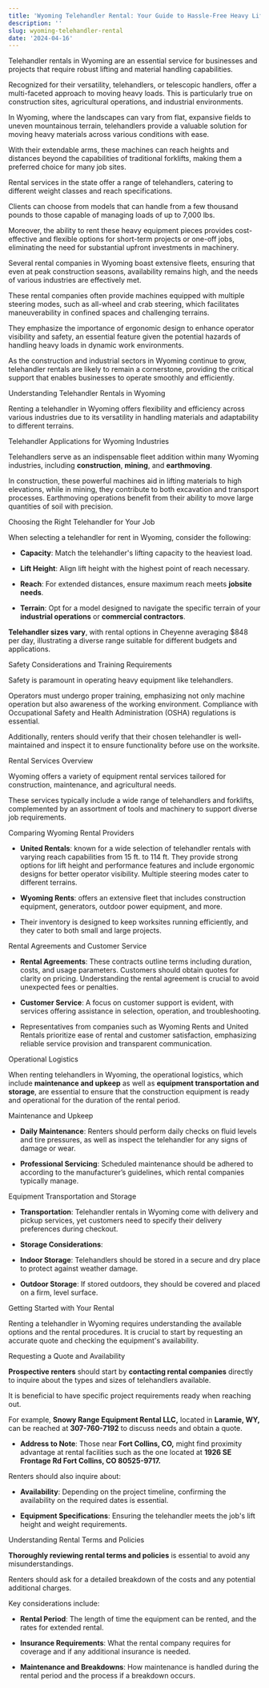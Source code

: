 ```yaml
---
title: 'Wyoming Telehandler Rental: Your Guide to Hassle-Free Heavy Lifting'
description: ''
slug: wyoming-telehandler-rental
date: '2024-04-16'
---
```



Telehandler rentals in Wyoming are an essential service for businesses and projects that require robust lifting and material handling capabilities. 

Recognized for their versatility, telehandlers, or telescopic handlers, offer a multi-faceted approach to moving heavy loads. This is particularly true on construction sites, agricultural operations, and industrial environments. 

In Wyoming, where the landscapes can vary from flat, expansive fields to uneven mountainous terrain, telehandlers provide a valuable solution for moving heavy materials across various conditions with ease. 

With their extendable arms, these machines can reach heights and distances beyond the capabilities of traditional forklifts, making them a preferred choice for many job sites.

Rental services in the state offer a range of telehandlers, catering to different weight classes and reach specifications. 

Clients can choose from models that can handle from a few thousand pounds to those capable of managing loads of up to 7,000 lbs. 

Moreover, the ability to rent these heavy equipment pieces provides cost-effective and flexible options for short-term projects or one-off jobs, eliminating the need for substantial upfront investments in machinery. 

Several rental companies in Wyoming boast extensive fleets, ensuring that even at peak construction seasons, availability remains high, and the needs of various industries are effectively met.

These rental companies often provide machines equipped with multiple steering modes, such as all-wheel and crab steering, which facilitates maneuverability in confined spaces and challenging terrains. 

They emphasize the importance of ergonomic design to enhance operator visibility and safety, an essential feature given the potential hazards of handling heavy loads in dynamic work environments. 

As the construction and industrial sectors in Wyoming continue to grow, telehandler rentals are likely to remain a cornerstone, providing the critical support that enables businesses to operate smoothly and efficiently.

Understanding Telehandler Rentals in Wyoming

Renting a telehandler in Wyoming offers flexibility and efficiency across various industries due to its versatility in handling materials and adaptability to different terrains.

Telehandler Applications for Wyoming Industries

Telehandlers serve as an indispensable fleet addition within many Wyoming industries, including **construction**, **mining**, and **earthmoving**. 

In construction, these powerful machines aid in lifting materials to high elevations, while in mining, they contribute to both excavation and transport processes. Earthmoving operations benefit from their ability to move large quantities of soil with precision.

Choosing the Right Telehandler for Your Job

When selecting a telehandler for rent in Wyoming, consider the following:

- **Capacity**: Match the telehandler's lifting capacity to the heaviest load.

- **Lift Height**: Align lift height with the highest point of reach necessary.

- **Reach**: For extended distances, ensure maximum reach meets **jobsite needs**.

- **Terrain**: Opt for a model designed to navigate the specific terrain of your **industrial operations** or **commercial contractors**.

**Telehandler sizes vary**, with rental options in Cheyenne averaging $848 per day, illustrating a diverse range suitable for different budgets and applications.

Safety Considerations and Training Requirements

Safety is paramount in operating heavy equipment like telehandlers. 

Operators must undergo proper training, emphasizing not only machine operation but also awareness of the working environment. Compliance with Occupational Safety and Health Administration (OSHA) regulations is essential. 

Additionally, renters should verify that their chosen telehandler is well-maintained and inspect it to ensure functionality before use on the worksite.

Rental Services Overview

Wyoming offers a variety of equipment rental services tailored for construction, maintenance, and agricultural needs. 

These services typically include a wide range of telehandlers and forklifts, complemented by an assortment of tools and machinery to support diverse job requirements.

Comparing Wyoming Rental Providers

- **United Rentals**: known for a wide selection of telehandler rentals with varying reach capabilities from 15 ft. to 114 ft. They provide strong options for lift height and performance features and include ergonomic designs for better operator visibility. Multiple steering modes cater to different terrains.

- **Wyoming Rents**: offers an extensive fleet that includes construction equipment, generators, outdoor power equipment, and more. 

- Their inventory is designed to keep worksites running efficiently, and they cater to both small and large projects.

Rental Agreements and Customer Service

- **Rental Agreements**: These contracts outline terms including duration, costs, and usage parameters. Customers should obtain quotes for clarity on pricing. Understanding the rental agreement is crucial to avoid unexpected fees or penalties.

- **Customer Service**: A focus on customer support is evident, with services offering assistance in selection, operation, and troubleshooting. 

- Representatives from companies such as Wyoming Rents and United Rentals prioritize ease of rental and customer satisfaction, emphasizing reliable service provision and transparent communication.

Operational Logistics

When renting telehandlers in Wyoming, the operational logistics, which include **maintenance and upkeep** as well as **equipment transportation and storage**, are essential to ensure that the construction equipment is ready and operational for the duration of the rental period.

Maintenance and Upkeep

- **Daily Maintenance**: Renters should perform daily checks on fluid levels and tire pressures, as well as inspect the telehandler for any signs of damage or wear.

- **Professional Servicing**: Scheduled maintenance should be adhered to according to the manufacturer’s guidelines, which rental companies typically manage.

Equipment Transportation and Storage

- **Transportation**: Telehandler rentals in Wyoming come with delivery and pickup services, yet customers need to specify their delivery preferences during checkout.

- **Storage Considerations**:

- **Indoor Storage**: Telehandlers should be stored in a secure and dry place to protect against weather damage.

- **Outdoor Storage**: If stored outdoors, they should be covered and placed on a firm, level surface.

Getting Started with Your Rental

Renting a telehandler in Wyoming requires understanding the available options and the rental procedures. It is crucial to start by requesting an accurate quote and checking the equipment's availability.

Requesting a Quote and Availability

**Prospective renters** should start by **contacting rental companies** directly to inquire about the types and sizes of telehandlers available. 

It is beneficial to have specific project requirements ready when reaching out. 

For example, **Snowy Range Equipment Rental LLC,** located in **Laramie, WY,** can be reached at **307-760-7192** to discuss needs and obtain a quote.

- **Address to Note**: Those near **Fort Collins, CO,** might find proximity advantage at rental facilities such as the one located at **1926 SE Frontage Rd Fort Collins, CO 80525-9717.**

Renters should also inquire about:

- **Availability**: Depending on the project timeline, confirming the availability on the required dates is essential.

- **Equipment Specifications**: Ensuring the telehandler meets the job's lift height and weight requirements.

Understanding Rental Terms and Policies

**Thoroughly reviewing rental terms and policies** is essential to avoid any misunderstandings. 

Renters should ask for a detailed breakdown of the costs and any potential additional charges.

Key considerations include:

- **Rental Period**: The length of time the equipment can be rented, and the rates for extended rental.

- **Insurance Requirements**: What the rental company requires for coverage and if any additional insurance is needed.

- **Maintenance and Breakdowns**: How maintenance is handled during the rental period and the process if a breakdown occurs.


